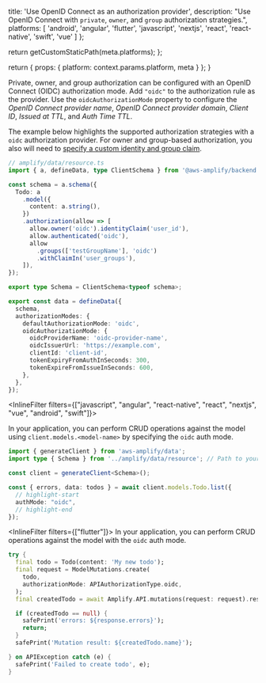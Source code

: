 
  title: 'Use OpenID Connect as an authorization provider',
  description: "Use OpenID Connect with `private`, `owner`, and `group` authorization strategies.",
  platforms: [
    'android',
    'angular',
    'flutter',
    'javascript',
    'nextjs',
    'react',
    'react-native',
    'swift',
    'vue'
  ]
};

  return getCustomStaticPath(meta.platforms);
};

  return {
    props: {
      platform: context.params.platform,
      meta
    }
  };
}

Private, owner, and group authorization can be configured with an OpenID Connect (OIDC) authorization mode. Add `"oidc"` to the authorization rule as the provider. Use the `oidcAuthorizationMode` property to configure the *OpenID Connect provider name*, *OpenID Connect provider domain*, *Client ID*, *Issued at TTL*, and *Auth Time TTL*.

The example below highlights the supported authorization strategies with a `oidc` authorization provider. For owner and group-based authorization, you also will need to [specify a custom identity and group claim](/[platform]/build-a-backend/data/customize-authz/configure-custom-identity-and-group-claim).

```ts title="amplify/data/resource.ts"
// amplify/data/resource.ts
import { a, defineData, type ClientSchema } from '@aws-amplify/backend';

const schema = a.schema({
  Todo: a
    .model({
      content: a.string(),
    })
    .authorization(allow => [
      allow.owner('oidc').identityClaim('user_id'),
      allow.authenticated('oidc'),
      allow
        .groups(['testGroupName'], 'oidc')
        .withClaimIn('user_groups'),
    ]),
});

export type Schema = ClientSchema<typeof schema>;

export const data = defineData({
  schema,
  authorizationModes: {
    defaultAuthorizationMode: 'oidc',
    oidcAuthorizationMode: {
      oidcProviderName: 'oidc-provider-name',
      oidcIssuerUrl: 'https://example.com',
      clientId: 'client-id',
      tokenExpiryFromAuthInSeconds: 300,
      tokenExpireFromIssueInSeconds: 600,
    },
  },
});
```

<InlineFilter filters={["javascript", "angular", "react-native", "react", "nextjs", "vue", "android", "swift"]}>

In your application, you can perform CRUD operations against the model using `client.models.<model-name>` by specifying the `oidc` auth mode.

```ts
import { generateClient } from 'aws-amplify/data';
import type { Schema } from '../amplify/data/resource'; // Path to your backend resource definition

const client = generateClient<Schema>();

const { errors, data: todos } = await client.models.Todo.list({
  // highlight-start
  authMode: "oidc",
  // highlight-end
});
```

</InlineFilter>

<InlineFilter filters={["flutter"]}>
In your application, you can perform CRUD operations against the model with the `oidc` auth mode.

```dart
try {
  final todo = Todo(content: 'My new todo');
  final request = ModelMutations.create(
    todo,  
    authorizationMode: APIAuthorizationType.oidc,
  );
  final createdTodo = await Amplify.API.mutations(request: request).response;

  if (createdTodo == null) {
    safePrint('errors: ${response.errors}');
    return;
  }
  safePrint('Mutation result: ${createdTodo.name}');

} on APIException catch (e) {
  safePrint('Failed to create todo', e);
}
```

</InlineFilter>
